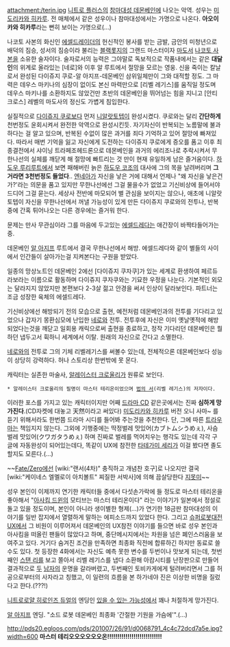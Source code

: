 attachment:/terin.jpg
[[니트로 플러스]]의 [[참마대성 데몬베인]]에 나오는 악역. 성우는 [[미도리카와 히카루]]. 전 매체에서 같은 성우이나 참마대성에서는 가명으로 나온다. '''아오이카와 히카루'''라는 뻔히 보이는 가명으로(…)

나코토 사본의 화신인 [[에셀드레이더]]의 헌신적인 봉사를 받는 금발, 금안의 미청년으로 배덕의 짐승, 성서의 짐승이라 불리는 [[블랙롯지]]의 그랜드 마스터이자 [[마도서]] [[나코토 사본]]을 소유한 술자이다. 술자로서의 능력은 그야말로 독보적으로 작품내에서는 같은 '''대달인'''의 위계로 올라있는 [네로]와 이후 알 루트에서 절망을 모르는 영웅. 신을 죽이는 칼날로서 완성된 다이쥬지 쿠로-알 아지프-데몬베인 삼위일체만이 그와 대적할 정도. 그 마력은 데우스 마키나의 심장이 없이도 본신 마력만으로 [리벨 레기스]를 움직일 정도며 데우스 마키나를 소환하지도 않았건만 초반의 데몬베인을 뛰어넘는 힘을 지니고 [안티 크로스] 레벨의 마도사의 정신도 가볍게 침입한다.

실질적으로 [[다이쥬지 쿠로]]보다 먼저 [[니알랏토텝]]이 완성시켰다. 쿠로와는 달리 '''간단하게''' 천번정도 윤회시켜서 완전한 악역으로 완성시킨듯. 자기자신이 반복되는 노름말에 불과하다는 걸 알고 있으며, 반복된 수없이 많은 과거를 죄다 기억하고 있어 절망에 빠져있다. 따라서 매번 기억을 잃고 자신에게 도전하는 다이쥬지 쿠로에게 증오를 품고 이후 최종결전에서 샤이닝 트라페조헤드론으로 데몬베인을 과거의 에리조나로 추락시켜서 무한나선의 실체를 깨닫게 해 절망에 빠트리는 것 만이 현재 유일하게 남은 즐거움이다. [[하도우 루리]]루트에서 보면 패해버린 늙은 [[하도우 코조]]의 대사에 그의 목을 날려버리며 '''그거라면 3천번정도 들었다'''.. [[엔네아]]가 자신을 낳은 거에 대해서 언제나 "왜 자신을 낳은건가?'라는 의문을 품고 있지만 무한나선에선 그걸 물을수가 없었고 기신비상에 들어서야 드디어 그걸 묻는다. 
세상사 전반에 마모되어 별 관심을 보이지는 않으나, 애초에 니알랏토텝이 자신을 무한나선에서 꺼낼 가능성이 있게 만든 다이쥬지 쿠로와의 전투나, 반복중에 간혹 튀어나오는 다른 경우에는 즐거워 한다.

문제는 만사 무관심이라 그를 마음에 두고있는 [[에셀드레다]]는 애간장이 바짝타들어가는중. 

데몬베인 [[알 아지프]] 루트에서 결국 무한나선에서 해방. 에셀드레다와 같이 별들의 사이에서 인간들이 살아가는걸 지켜본다는 구원을 받았다.

일종의 망상노트인 데몬베인 2에선 [다이쥬지 쿠자쿠]가 있는 세계로 환생하여 페르듀라보라는 이름으로 활동하며 다이쥬지 쿠자쿠와는 기묘한 우정을 나눈다. 기본적인 외모는 달라지지 않았지만 본편보다 2-3살 젊고 안경을 써서 인상이 달라보인다. 파트너는 조금 성장한 육체의 에셀드레다. 

기신비상에선 해방되기 전의 모습으로 출현, 예전처럼 데몬베인과의 전투를 기다리고 있었으나 갑자기 몽환심모에 난입한 [[네로]]와 전투. 전투후에 자신은 이미 옛날옛적에 해방되었다는것을 깨닫고 일회용 캐릭으로써 출현을 종료하고, 정작 기다리던 데몬베인은 뭘 하던 냅두고서 휙하니 세계에서 이탈. 원래의 자신으로 간다고 소멸한다.

[[네로]]와의 전투로 그의 기체 리벨레기스를 써볼수 있는데, 전체적으론 데몬베인보다 성능이 상당히 강력하다. 허나 스토리상 한번밖에 못 몬다.

캐릭터는 실존한 마술사, [[알레이스터 크로울리]]가 원류로 보인다.
 * 알레이스터 크로울리의 필명이 마스터 테리온이었으며 [[법의 서]](리벨 레기스)의 저자이다.

이러한 포스를 가지고 있는 캐릭터이지만 어째 [[드라마 CD]] 같은곳에서는 진짜 '''심하게 망가진다'''.(CD자켓에 대놓고 天然이라고 써있다) [[미도리카와 히카루]] 버전 오니 사마~ 를 듣기 위해서라도 한번쯤 드라마 시디를 들어봐 주는것을 추천한다. 단, 그에 따른 [[트라우마]]는 책임지지 않는다. 그외에 기행중에는 딱정벌레 맛있어(カブトムシうめぇ), 사슴벌레 맛있어(クワガタうめぇ) 하며 진짜로 벌레를 먹어치우는 행각도 있는데 각각 구글에 자동완성이 되어있는데다, 똑같이 UX에 참전한 [[타테가미 세리]]가 이걸 봤다면 졸도할지도 모른다.(…)

~~[[Fate/Zero]]에선 [wiki:"랜서(4차)" 충직하고 개념찬 호구]로 나오지만 결국 [wiki:"케이네스 엘멜로이 아치볼트" 찌질한 서박사]에 의해 끔살당한다 [[지못미]]~~

성우 본인이 이제까지 연기한 캐릭터들 중에서 다섯손가락에 들 정도로 마스터 테리온을 좋아해서 "[[아사킴 드윈]]의 모티브는 마스터 테리온이다" 라는 이야기가 일본에서 정설로 돌고 있을 정도이며, 본인이 아니라 생이별한 형제(…)가 연기한 18금판 참마대성의 이야기를 일반 잡지에서 열렬하게 말하는 에피소드까지 있었다 한다. 그리고 [[슈퍼로봇대전 UX]]에서 그 비원이 이루어져서 데몬베인의 UX참전 이야기를 들으면 바로 성우 본인과 아사킴을 떠올린 팬들이 많았다고 하며, 중단메시지에서는 차원을 넘은 폐인스러움을 보여주고 있다. 거기다 숨겨진 조건을 만족하면 최종화 직전에 합류하긴 하지만 동료로 쓸 수도 있다.
첫 등장한 4화에서는 자신도 예측 못한 변수를 두번이나 맛보게 되는데, 첫번째인 [[히어로맨(히어로맨)|스탠 리]]를 보고 쫄아서 리벨 레기스를 냅다 소환해 아캄시티를 난장판으로 만들어 결과적으로 [[아니에스 베르쥬|두]] [[진 스펜서|남자]]의 운명을 갈라버렸고, 두번째인 토비카게에게 털려버리면서 그를 허공으로부터의 사자라고 칭했고, 이 일련의 흐름을 본 하가네야 진은 이상한 비명을 질렀다고 한다.(???!)

[[니트로로얄 히로인즈 듀얼]]의 엔딩인 [[있을 수 있는 가능성]]에서 꽤나 처절하게 망가진다.

[[알 아지프]] 엔딩.
"소드 로봇 데몬베인 최종화 '간절한 기원을 가슴에'".(...)

http://pds20.egloos.com/pds/201007/26/91/d0068791_4c4c72dcd7a5e.jpg?width=600
'''마스터 테리오오오오오오온!!!!!!!!!!!!!!!!!!!!!!!!!!!'''
